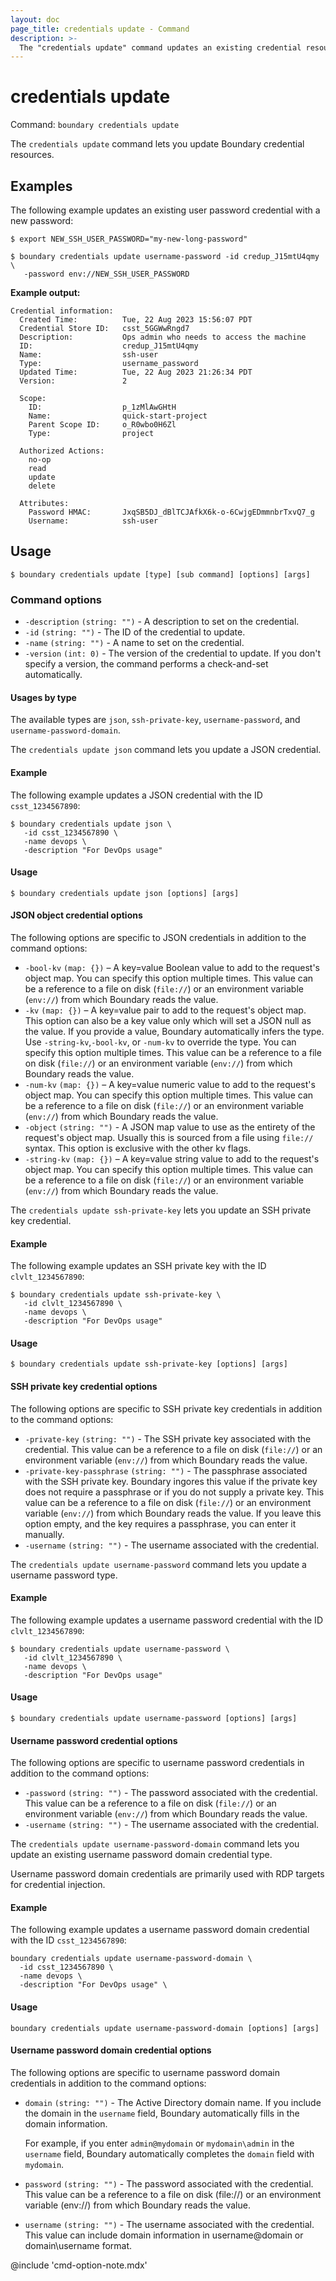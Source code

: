 ```yaml
---
layout: doc
page_title: credentials update - Command
description: >-
  The "credentials update" command updates an existing credential resource.
---
```


# credentials update

Command: `boundary credentials update`

The `credentials update` command lets you update Boundary credential resources.

## Examples

The following example updates an existing user password credential with a new password:

```shell-session
$ export NEW_SSH_USER_PASSWORD="my-new-long-password"

$ boundary credentials update username-password -id credup_J15mtU4qmy \
   -password env://NEW_SSH_USER_PASSWORD
```

**Example output:**

<CodeBlockConfig hideClipboard>

```plaintext
Credential information:
  Created Time:          Tue, 22 Aug 2023 15:56:07 PDT
  Credential Store ID:   csst_5GGWwRngd7
  Description:           Ops admin who needs to access the machine
  ID:                    credup_J15mtU4qmy
  Name:                  ssh-user
  Type:                  username_password
  Updated Time:          Tue, 22 Aug 2023 21:26:34 PDT
  Version:               2

  Scope:
    ID:                  p_1zMlAwGHtH
    Name:                quick-start-project
    Parent Scope ID:     o_R0wbo0H6Zl
    Type:                project

  Authorized Actions:
    no-op
    read
    update
    delete

  Attributes:
    Password HMAC:       JxqSB5DJ_dBlTCJAfkX6k-o-6CwjgEDmmnbrTxvQ7_g
    Username:            ssh-user
```

</CodeBlockConfig>


## Usage

<CodeBlockConfig hideClipboard>

```shell-session
$ boundary credentials update [type] [sub command] [options] [args]
```

</CodeBlockConfig>

### Command options

- `-description` `(string: "")` - A description to set on the credential.
- `-id` `(string: "")` - The ID of the credential to update.
- `-name` `(string: "")` - A name to set on the credential.
- `-version` `(int: 0)` - The version of the credential to update.
If you don't specify a version, the command performs a check-and-set automatically.

#### Usages by type

The available types are `json`, `ssh-private-key`, `username-password`, and `username-password-domain`.

<Tabs>
<Tab heading="JSON">

The `credentials update json` command lets you update a JSON credential.

#### Example

The following example updates a JSON credential with the ID `csst_1234567890`:

```shell-session
$ boundary credentials update json \
   -id csst_1234567890 \
   -name devops \
   -description "For DevOps usage"
```

#### Usage

<CodeBlockConfig hideClipboard>

```shell-session
$ boundary credentials update json [options] [args]
```

</CodeBlockConfig>

#### JSON object credential options

The following options are specific to JSON credentials in addition to the command options:

- `-bool-kv` `(map: {})` – A key=value Boolean value to add to the request's object map.
You can specify this option multiple times.
This value can be a reference to a file on disk (`file://`) or an environment variable (`env://`) from which Boundary reads the value.
- `-kv` `(map: {})` – A key=value pair to add to the request's object map.
This option can also be a key value only which will set a JSON null as the value.
If you provide a value, Boundary automatically infers the type.
Use `-string-kv`,`-bool-kv`, or `-num-kv` to override the type.
You can specify this option multiple times.
This value can be a reference to a file on disk (`file://`) or an environment variable (`env://`) from which Boundary reads the value.
- `-num-kv` `(map: {})` – A key=value numeric value to add to the request's object map.
You can specify this option multiple times.
This value can be a reference to a file on disk (`file://`) or an environment variable (`env://`) from which Boundary reads the value.
- `-object` `(string: "")` - A JSON map value to use as the entirety of the request's object map.
Usually this is sourced from a file using `file://` syntax.
This option is exclusive with the other kv flags.
- `-string-kv` `(map: {})` – A key=value string value to add to the request's object map.
You can specify this option multiple times.
This value can be a reference to a file on disk (`file://`) or an environment variable (`env://`) from which Boundary reads the value.

</Tab>
<Tab heading="SSH private key">

The `credentials update ssh-private-key` lets you update an SSH private key credential.

#### Example

The following example updates an SSH private key with the ID `clvlt_1234567890`:

```shell-session
$ boundary credentials update ssh-private-key \
   -id clvlt_1234567890 \
   -name devops \
   -description "For DevOps usage"
```

#### Usage

<CodeBlockConfig hideClipboard>

```shell-session
$ boundary credentials update ssh-private-key [options] [args]
```

</CodeBlockConfig>

#### SSH private key credential options

The following options are specific to SSH private key credentials in addition to the command options:

- `-private-key` `(string: "")` - The SSH private key associated with the
   credential.
   This value can be a reference to a file on disk (`file://`) or an environment variable (`env://`) from which Boundary reads the value.
- `-private-key-passphrase` `(string: "")` - The passphrase associated with the
   SSH private key.
   Boundary ingores this value if the private key does not require a passphrase or if you do not supply a private key.
   This value can be a reference to a file on disk (`file://`) or an environment variable (`env://`) from which Boundary reads the value.
   If you leave this option empty, and the key requires a passphrase, you can enter it manually.
- `-username` `(string: "")` - The username associated with the credential.

</Tab>
<Tab heading="Username password">

The `credentials update username-password` command lets you update a username password type.

#### Example

The following example updates a username password credential with the ID `clvlt_1234567890`:

```shell-session
$ boundary credentials update username-password \
   -id clvlt_1234567890 \
   -name devops \
   -description "For DevOps usage"
```

#### Usage

<CodeBlockConfig hideClipboard>

```shell-session
$ boundary credentials update username-password [options] [args]
```

</CodeBlockConfig>

#### Username password credential options

The following options are specific to username password credentials in addition to the command options:

- `-password` `(string: "")` - The password associated with the credential.
This value can be a reference to a file on disk (`file://`) or an environment variable (`env://`) from which Boundary reads the value.
- `-username` `(string: "")` - The username associated with the credential.

</Tab>
<Tab heading="Username password domain">

The `credentials update username-password-domain` command lets you update an existing username password domain credential type.

Username password domain credentials are primarily used with RDP targets for credential injection.

#### Example

The following example updates a username password domain credential with the ID `csst_1234567890`:

```shell-session
boundary credentials update username-password-domain \
  -id csst_1234567890 \
  -name devops \
  -description "For DevOps usage" \
```

#### Usage

<CodeBlockConfig hideClipboard>

```shell-session
boundary credentials update username-password-domain [options] [args]
```
</CodeBlockConfig>

#### Username password domain credential options

The following options are specific to username password domain credentials in addition to the command options:

- `domain` `(string: "")` - The Active Directory domain name. If you include the domain in the `username` field, Boundary automatically fills in the domain information.

  For example, if you enter `admin@mydomain` or `mydomain\admin` in the `username` field, Boundary automatically completes the `domain` field with `mydomain`.

- `password` `(string: "")` - The password associated with the credential. This value can be a reference to a file on disk (file://) or an environment variable (env://) from which Boundary reads the value.

- `username` `(string: "")` - The username associated with the credential. This value can include domain information in username@domain or domain\username format.

</Tab>
</Tabs>

@include 'cmd-option-note.mdx'
